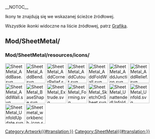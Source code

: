 __NOTOC__
<languages/>

Ikony te znajdują się we wskazanej ścieżce źródłowej. 

Wszystkie ikonki widoczne na liście źródłowej, patrz [[Artwork/pl|Grafika]].

== Mod/SheetMetal/ ==

=== Mod/SheetMetal/resources/icons/ ===

[[Image:SheetMetal_AddBase.svg|64px]]
[[Image:SheetMetal_AddBend.svg|64px]]
[[Image:SheetMetal_AddCornerRelief.svg|64px]]
[[Image:SheetMetal_AddCutout.svg|64px]]
[[Image:SheetMetal_AddFoldWall.svg|64px]]
[[Image:SheetMetal_AddJunction.svg|64px]]
[[Image:SheetMetal_AddRelief.svg|64px]]
[[Image:SheetMetal_AddWall.svg|64px]]
[[Image:SheetMetal_BaseShape.svg|64px]]
[[Image:SheetMetal_Extrude.svg|64px]]
[[Image:SheetMetal_Forming.svg|64px]]
[[Image:SheetMetal_SketchOnSheet.svg|64px]]
[[Image:SheetMetal_UnattendedUnfold.svg|64px]]
[[Image:SheetMetal_Unfold.svg|64px]]
[[Image:SheetMetal_UnfoldUpdate.svg|64px]]
[[Image:Sheetmetal_workbench_icon.svg|64px]]


[[Category:Artwork{{#translation:}}]]
<noinclude>[[Category:SheetMetal{{#translation:}}]]</noinclude> <!-- we don't want this transcluded -->